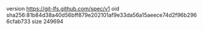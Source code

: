 version https://git-lfs.github.com/spec/v1
oid sha256:81b84d38a40d56bff879e202101af9e33da56a15aeece74d2f96b2966cfab733
size 249694
